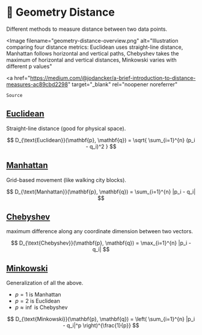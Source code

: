 
# 📐 Geometry Distance

Different methods to measure distance between two data points.

<Image
  filename="geometry-distance-overview.png"
  alt="Illustration comparing four distance metrics: Euclidean uses straight-line distance, Manhattan follows horizontal and vertical paths, Chebyshev takes the maximum of horizontal and vertical distances, Minkowski varies with different p values"
>
  <a
    href="https://medium.com/@jodancker/a-brief-introduction-to-distance-measures-ac89cbd2298"
    target="_blank"
    rel="noopener noreferrer"
  >
    Source
  </a>
</Image>

## [Euclidean](https://en.wikipedia.org/wiki/Euclidean_distance)

Straight-line distance (good for physical space).

$$
D_{\text{Euclidean}}(\mathbf{p}, \mathbf{q}) = \sqrt{ \sum_{i=1}^{n} (p_i - q_i)^2 }
$$

## [Manhattan](https://en.wikipedia.org/wiki/Taxicab_geometry)

Grid-based movement (like walking city blocks).

$$
D_{\text{Manhattan}}(\mathbf{p}, \mathbf{q}) = \sum_{i=1}^{n} |p_i - q_i|
$$

## [Chebyshev](https://en.wikipedia.org/wiki/Chebyshev_distance)

maximum difference along any coordinate dimension between two vectors.

$$
D_{\text{Chebyshev}}(\mathbf{p}, \mathbf{q}) = \max_{i=1}^{n} |p_i - q_i|
$$

## [Minkowski](https://en.wikipedia.org/wiki/Minkowski_distance)

Generalization of all the above.

- $p = 1$ is Manhattan
- $p = 2$ is Euclidean
- $p \approx \inf$ is Chebyshev

$$
D_{\text{Minkowski}}(\mathbf{p}, \mathbf{q}) = \left( \sum_{i=1}^{n} |p_i - q_i|^p \right)^{\frac{1}{p}}
$$
